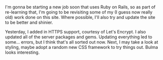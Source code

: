 I'm gonna be starting a new job soon that uses Ruby on Rails, so as part of re-learning that, I'm going to be revisiting some of my (I guess now really old) work done on this site. Where possible, I'll also try and update the site to be better and shinier.

Yesterday, I added in HTTPS support, courtesy of Let's Encrypt. I also updated all of the server packages and gems. Updating everything led to some... errors, but I think that's all sorted out now. Next, I may take a look at styling, maybe adopt a random new CSS framework to try things out. Bulma looks interesting.
